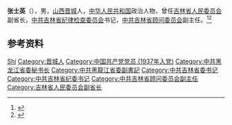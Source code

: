 '''张士英'''（{{bd|1918年|}}），男，[[山西|山西]][[晋城|晋城]]人，[[中华人民共和国|中华人民共和国]]政治人物，曾任[[吉林省人民委员会|吉林省人民委员会]]副省长，[[中共吉林省纪律检查委员会|中共吉林省纪律检查委员会]]书记，[[中共吉林省顾问委员会|中共吉林省顾问委员会]]副主任。<ref>{{Cite book|title=吉林省百科全书 • 下册|author=王云坤主编; 尤国, 尹峰文, 邢世杰等副主编|publisher=吉林人民出版社|year=1998|isbn=|location=长春|pages=}}</ref><ref>{{Cite book|title=中华人民共和国职官志|author=何虎生, 李耀东, 向常福主编|publisher=中国社会出版社|year=2003|isbn=9787800883934|location=北京|pages=}}</ref>

== 参考资料 ==
{{reflist}}

{{中国人物小作品}}

{{Authority control}}
{{DEFAULTSORT:Zhang张}}
[[Category:张姓|Shi]]
[[Category:晋城人|Category:晋城人]]
[[Category:中国共产党党员_(1937年入党)|Category:中国共产党党员 (1937年入党)]]
[[Category:中共黑龙江省委秘书长|Category:中共黑龙江省委秘书长]]
[[Category:中共黑龍江省委副書記|Category:中共黑龍江省委副書記]]
[[Category:中共吉林省委书记|Category:中共吉林省委书记]]
[[Category:中共吉林省纪委书记|Category:中共吉林省纪委书记]]
[[Category:中共吉林省顾问委员会副主任|Category:中共吉林省顾问委员会副主任]]
[[Category:吉林省人民委员会副省长|Category:吉林省人民委员会副省长]]
